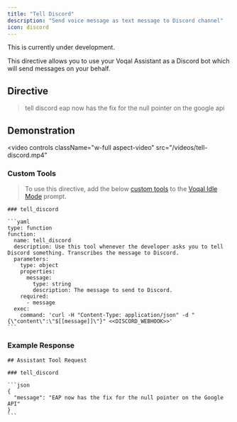 ```yaml
---
title: "Tell Discord"
description: "Send voice message as text message to Discord channel"
icon: discord
---
```


<Warning>This is currently under development.</Warning>

This directive allows you to use your Voqal Assistant as a Discord bot which will send messages on your behalf.

## Directive

> tell discord eap now has the fix for the null pointer on the google api

## Demonstration

<video
  controls
  className="w-full aspect-video"
  src="/videos/tell-discord.mp4"
></video>

### Custom Tools

> To use this directive, add the below [custom tools](/tools/overview/#custom-tools) to the [Voqal Idle Mode](/modes/embedded/idle) prompt.

````
### tell_discord

```yaml
type: function
function:
  name: tell_discord
  description: Use this tool whenever the developer asks you to tell Discord something. Transcribes the message to Discord.
  parameters:
    type: object
    properties:
      message:
        type: string
        description: The message to send to Discord.
    required:
      - message
  exec:
    command: 'curl -H "Content-Type: application/json" -d "{\"content\":\"$[[message]]\"}" <<DISCORD_WEBHOOK>>'
```
````

### Example Response

````
## Assistant Tool Request

### tell_discord

```json
{
  "message": "EAP now has the fix for the null pointer on the Google API"
}
```
````
